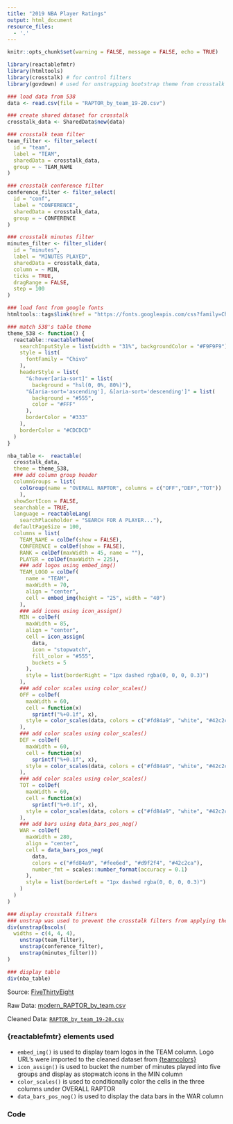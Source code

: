 ---
title: "2019 NBA Player Ratings"
output: html_document 
resource_files:
  - '.'
---

```{r setup, include = FALSE}
knitr::opts_chunk$set(warning = FALSE, message = FALSE, echo = TRUE)
```

```{r raptor_table, echo = FALSE}
library(reactablefmtr)
library(htmltools)
library(crosstalk) # for control filters
library(govdown) # used for unstrapping bootstrap theme from crosstalk

### load data from 538
data <- read.csv(file = "RAPTOR_by_team_19-20.csv")

### create shared dataset for crosstalk
crosstalk_data <- SharedData$new(data)

### crosstalk team filter
team_filter <- filter_select(
  id = "team",
  label = "TEAM",
  sharedData = crosstalk_data,
  group = ~ TEAM_NAME
)

### crosstalk conference filter
conference_filter <- filter_select(
  id = "conf",
  label = "CONFERENCE",
  sharedData = crosstalk_data,
  group = ~ CONFERENCE
)

### crosstalk minutes filter
minutes_filter <- filter_slider(
  id = "minutes",
  label = "MINUTES PLAYED",
  sharedData = crosstalk_data,
  column = ~ MIN,
  ticks = TRUE,
  dragRange = FALSE,
  step = 100
)

### load font from google fonts
htmltools::tags$link(href = "https://fonts.googleapis.com/css?family=Chivo:400,600,700&display=swap", rel = "stylesheet")

### match 538's table theme
theme_538 <- function() {
  reactable::reactableTheme(
    searchInputStyle = list(width = "31%", backgroundColor = "#F9F9F9"),
    style = list(
      fontFamily = "Chivo"
    ),
    headerStyle = list(
      "&:hover[aria-sort]" = list(
        background = "hsl(0, 0%, 80%)"),
      "&[aria-sort='ascending'], &[aria-sort='descending']" = list(
        background = "#555",
        color = "#FFF"
      ),
      borderColor = "#333"
    ),
    borderColor = "#CDCDCD"
  )
}

nba_table <-  reactable(
  crosstalk_data,
  theme = theme_538,
  ### add column group header
  columnGroups = list(
    colGroup(name = "OVERALL RAPTOR", columns = c("OFF","DEF","TOT"))
    ),
  showSortIcon = FALSE,
  searchable = TRUE,
  language = reactableLang(
    searchPlaceholder = "SEARCH FOR A PLAYER..."),
  defaultPageSize = 100,
  columns = list(
    TEAM_NAME = colDef(show = FALSE),
    CONFERENCE = colDef(show = FALSE),
    RANK = colDef(maxWidth = 45, name = ""),
    PLAYER = colDef(maxWidth = 225),
    ### add logos using embed_img()
    TEAM_LOGO = colDef(
      name = "TEAM",
      maxWidth = 70,
      align = "center",
      cell = embed_img(height = "25", width = "40")
    ),
    ### add icons using icon_assign()
    MIN = colDef(
      maxWidth = 85,
      align = "center",
      cell = icon_assign(
        data,
        icon = "stopwatch",
        fill_color = "#555",
        buckets = 5
      ),
      style = list(borderRight = "1px dashed rgba(0, 0, 0, 0.3)")
    ),
    ### add color scales using color_scales()
    OFF = colDef(
      maxWidth = 60,
      cell = function(x)
        sprintf("%+0.1f", x),
      style = color_scales(data, colors = c("#fd84a9", "white", "#42c2ca"))
    ),
    ### add color scales using color_scales()
    DEF = colDef(
      maxWidth = 60,
      cell = function(x)
        sprintf("%+0.1f", x),
      style = color_scales(data, colors = c("#fd84a9", "white", "#42c2ca"))
    ),
    ### add color scales using color_scales()
    TOT = colDef(
      maxWidth = 60,
      cell = function(x)
        sprintf("%+0.1f", x),
      style = color_scales(data, colors = c("#fd84a9", "white", "#42c2ca"))
    ),
    ### add bars using data_bars_pos_neg()
    WAR = colDef(
      maxWidth = 280,
      align = "center",
      cell = data_bars_pos_neg(
        data,
        colors = c("#fd84a9", "#fee6ed", "#d9f2f4", "#42c2ca"),
        number_fmt = scales::number_format(accuracy = 0.1)
      ),
      style = list(borderLeft = "1px dashed rgba(0, 0, 0, 0.3)")
    )
  )
)

### display crosstalk filters
### unstrap was used to prevent the crosstalk filters from applying their own bootsrap theme on this site. It is generally not needed.
div(unstrap(bscols(
  widths = c(4, 4, 4),
    unstrap(team_filter),
    unstrap(conference_filter),
    unstrap(minutes_filter)))
)

### display table
div(nba_table)
```

Source: [FiveThirtyEight](https://projects.fivethirtyeight.com/nba-player-ratings/)

Raw Data: [modern_RAPTOR_by_team.csv](https://github.com/fivethirtyeight/data/blob/master/nba-raptor/modern_RAPTOR_by_team.csv)

Cleaned Data: [`RAPTOR_by_team_19-20.csv`](RAPTOR_by_team_19-20.csv) 

### {reactablefmtr} elements used

- `embed_img()` is used to display team logos in the TEAM column. Logo URL's were imported to the cleaned dataset from [{teamcolors}](https://github.com/beanumber/teamcolors)
- `icon_assign()` is used to bucket the number of minutes played into five groups and display as stopwatch icons in the MIN column
- `color_scales()` is used to conditionally color the cells in the three columns under OVERALL RAPTOR
- `data_bars_pos_neg()` is used to display the data bars in the WAR column

### Code

```{r ref.label="raptor_table", eval=FALSE}
```

